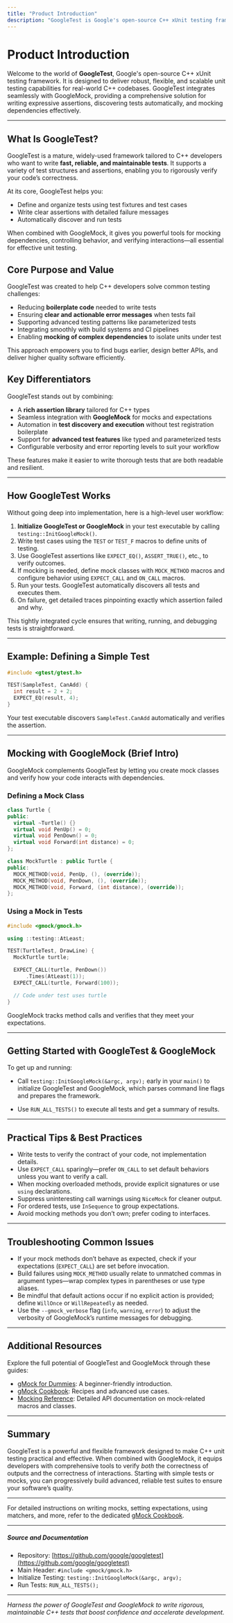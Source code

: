 ```yaml
---
title: "Product Introduction"
description: "GoogleTest is Google's open-source C++ xUnit testing framework, designed for robust, flexible, and scalable unit tests. Merging GoogleTest and GoogleMock, it empowers developers with expressive assertions, comprehensive test discovery, and advanced mocking—all optimized for real-world codebases."
---
```


# Product Introduction

Welcome to the world of **GoogleTest**, Google's open-source C++ xUnit testing framework. It is designed to deliver robust, flexible, and scalable unit testing capabilities for real-world C++ codebases. GoogleTest integrates seamlessly with GoogleMock, providing a comprehensive solution for writing expressive assertions, discovering tests automatically, and mocking dependencies effectively.

---

## What Is GoogleTest?

GoogleTest is a mature, widely-used framework tailored to C++ developers who want to write **fast, reliable, and maintainable tests**. It supports a variety of test structures and assertions, enabling you to rigorously verify your code’s correctness.

At its core, GoogleTest helps you:

- Define and organize tests using test fixtures and test cases
- Write clear assertions with detailed failure messages
- Automatically discover and run tests

When combined with GoogleMock, it gives you powerful tools for mocking dependencies, controlling behavior, and verifying interactions—all essential for effective unit testing.

## Core Purpose and Value

GoogleTest was created to help C++ developers solve common testing challenges:

- Reducing **boilerplate code** needed to write tests
- Ensuring **clear and actionable error messages** when tests fail
- Supporting advanced testing patterns like parameterized tests
- Integrating smoothly with build systems and CI pipelines
- Enabling **mocking of complex dependencies** to isolate units under test

This approach empowers you to find bugs earlier, design better APIs, and deliver higher quality software efficiently.

## Key Differentiators

GoogleTest stands out by combining:

- A **rich assertion library** tailored for C++ types
- Seamless integration with **GoogleMock** for mocks and expectations
- Automation in **test discovery and execution** without test registration boilerplate
- Support for **advanced test features** like typed and parameterized tests
- Configurable verbosity and error reporting levels to suit your workflow

These features make it easier to write thorough tests that are both readable and resilient.

---

## How GoogleTest Works

Without going deep into implementation, here is a high-level user workflow:

1. **Initialize GoogleTest or GoogleMock** in your test executable by calling `testing::InitGoogleMock()`.
2. Write test cases using the `TEST` or `TEST_F` macros to define units of testing.
3. Use GoogleTest assertions like `EXPECT_EQ()`, `ASSERT_TRUE()`, etc., to verify outcomes.
4. If mocking is needed, define mock classes with `MOCK_METHOD` macros and configure behavior using `EXPECT_CALL` and `ON_CALL` macros.
5. Run your tests. GoogleTest automatically discovers all tests and executes them.
6. On failure, get detailed traces pinpointing exactly which assertion failed and why.

This tightly integrated cycle ensures that writing, running, and debugging tests is straightforward.

---

## Example: Defining a Simple Test

```cpp
#include <gtest/gtest.h>

TEST(SampleTest, CanAdd) {
  int result = 2 + 2;
  EXPECT_EQ(result, 4);
}
```

Your test executable discovers `SampleTest.CanAdd` automatically and verifies the assertion.

---

## Mocking with GoogleMock (Brief Intro)

GoogleMock complements GoogleTest by letting you create mock classes and verify how your code interacts with dependencies.

### Defining a Mock Class

```cpp
class Turtle {
public:
  virtual ~Turtle() {}
  virtual void PenUp() = 0;
  virtual void PenDown() = 0;
  virtual void Forward(int distance) = 0;
};

class MockTurtle : public Turtle {
public:
  MOCK_METHOD(void, PenUp, (), (override));
  MOCK_METHOD(void, PenDown, (), (override));
  MOCK_METHOD(void, Forward, (int distance), (override));
};
```

### Using a Mock in Tests

```cpp
#include <gmock/gmock.h>

using ::testing::AtLeast;

TEST(TurtleTest, DrawLine) {
  MockTurtle turtle;

  EXPECT_CALL(turtle, PenDown())
      .Times(AtLeast(1));
  EXPECT_CALL(turtle, Forward(100));

  // Code under test uses turtle
}
```

GoogleMock tracks method calls and verifies that they meet your expectations.

---

## Getting Started with GoogleTest & GoogleMock

To get up and running:

- Call `testing::InitGoogleMock(&argc, argv);` early in your `main()` to initialize GoogleTest and GoogleMock, which parses command line flags and prepares the framework.

- Use `RUN_ALL_TESTS()` to execute all tests and get a summary of results.

---

## Practical Tips & Best Practices

- Write tests to verify the contract of your code, not implementation details.
- Use `EXPECT_CALL` sparingly—prefer `ON_CALL` to set default behaviors unless you want to verify a call.
- When mocking overloaded methods, provide explicit signatures or use `using` declarations.
- Suppress uninteresting call warnings using `NiceMock` for cleaner output.
- For ordered tests, use `InSequence` to group expectations.
- Avoid mocking methods you don’t own; prefer coding to interfaces.

---

## Troubleshooting Common Issues

- If your mock methods don’t behave as expected, check if your expectations (`EXPECT_CALL`) are set before invocation.
- Build failures using `MOCK_METHOD` usually relate to unmatched commas in argument types—wrap complex types in parentheses or use type aliases.
- Be mindful that default actions occur if no explicit action is provided; define `WillOnce` or `WillRepeatedly` as needed.
- Use the `--gmock_verbose` flag (`info`, `warning`, `error`) to adjust the verbosity of GoogleMock’s runtime messages for debugging.

---

## Additional Resources

Explore the full potential of GoogleTest and GoogleMock through these guides:

- [gMock for Dummies](https://google.github.io/googletest/gmock_for_dummies.html): A beginner-friendly introduction.
- [gMock Cookbook](https://google.github.io/googletest/gmock_cook_book.html): Recipes and advanced use cases.
- [Mocking Reference](https://google.github.io/googletest/reference/mocking.html): Detailed API documentation on mock-related macros and classes.

---

## Summary

GoogleTest is a powerful and flexible framework designed to make C++ unit testing practical and effective. When combined with GoogleMock, it equips developers with comprehensive tools to verify *both* the correctness of outputs and the correctness of interactions. Starting with simple tests or mocks, you can progressively build advanced, reliable test suites to ensure your software’s quality.

---

For detailed instructions on writing mocks, setting expectations, using matchers, and more, refer to the dedicated [gMock Cookbook](https://google.github.io/googletest/gmock_cook_book.html).


---

##### Source and Documentation

- Repository: [https://github.com/google/googletest](https://github.com/google/googletest)
- Main Header: `#include <gmock/gmock.h>`
- Initialize Testing: `testing::InitGoogleMock(&argc, argv);`
- Run Tests: `RUN_ALL_TESTS();`

---

*Harness the power of GoogleTest and GoogleMock to write rigorous, maintainable C++ tests that boost confidence and accelerate development.*
